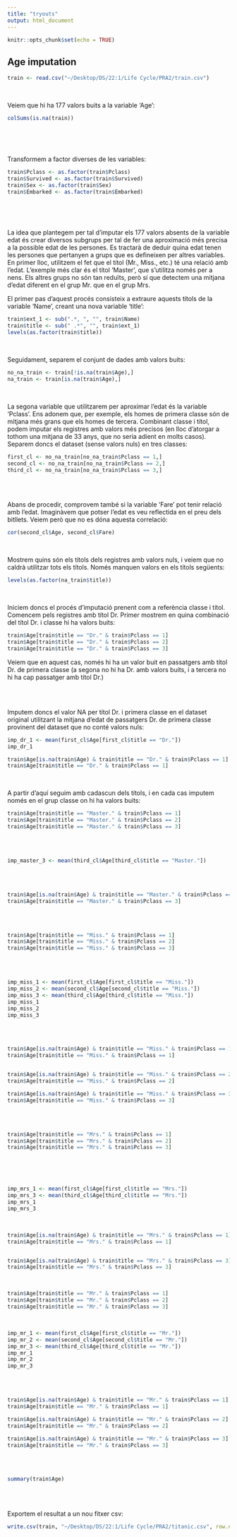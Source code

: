 ```yaml
---
title: "tryouts"
output: html_document
---
```


```r
knitr::opts_chunk$set(echo = TRUE)
```

## Age imputation

```r
train <- read.csv("~/Desktop/DS/22:1/Life Cycle/PRA2/train.csv")
```

<br>

Veiem que hi ha 177 valors buits a la variable 'Age':

```r
colSums(is.na(train))
```

<br>

<br>

Transformem a factor diverses de les variables:

```r
train$Pclass <- as.factor(train$Pclass)
train$Survived <- as.factor(train$Survived)
train$Sex <- as.factor(train$Sex)
train$Embarked <- as.factor(train$Embarked)

```

<br>

<br>

La idea que plantegem per tal d'imputar els 177 valors absents de la variable edat és crear diversos subgrups per tal de fer una aproximació més precisa a la possible edat de les persones. Es tractarà de deduir quina edat tenen les persones que pertanyen a grups que es defineixen per altres variables. En primer lloc, utilitzem el fet que el títol (Mr., Miss., etc.) té una relació amb l'edat. L'exemple més clar és el títol 'Master', que s'utilitza només per a nens. Els altres grups no són tan reduïts, però sí que detectem una mitjana d'edat diferent en el grup Mr. que en el grup Mrs.

El primer pas d'aquest procés consisteix a extraure aquests títols de la variable 'Name', creant una nova variable 'title':

```r

train$ext_1 <- sub(".*, ", "", train$Name)
train$title <- sub(" .*", "", train$ext_1)
levels(as.factor(train$title))
```

<br>

Seguidament, separem el conjunt de dades amb valors buits:

```r
no_na_train <- train[!is.na(train$Age),]
na_train <- train[is.na(train$Age),]
```

<br>

La segona variable que utilitzarem per aproximar l'edat és la variable 'Pclass'. Ens adonem que, per exemple, els homes de primera classe són de mitjana més grans que els homes de tercera. Combinant classe i títol, podem imputar els registres amb valors més precisos (en lloc d'atorgar a tothom una mitjana de 33 anys, que no seria adient en molts casos). Separem doncs el dataset (sense valors nuls) en tres classes:

```r
first_cl <- no_na_train[no_na_train$Pclass == 1,]
second_cl <- no_na_train[no_na_train$Pclass == 2,]
third_cl <- no_na_train[no_na_train$Pclass == 3,]

```

\
<br>

Abans de procedir, comprovem també si la variable 'Fare' pot tenir relació amb l'edat. Imaginàvem que potser l'edat es veu reflectida en el preu dels bitllets. Veiem però que no es dóna aquesta correlació:

```r
cor(second_cl$Age, second_cl$Fare)
```

<br>

Mostrem quins són els títols dels registres amb valors nuls, i veiem que no caldrà utilitzar tots els títols. Només manquen valors en els títols següents:

```r
levels(as.factor(na_train$title))
```

<br>

Iniciem doncs el procés d'imputació prenent com a referència classe i títol. Comencem pels registres amb títol Dr. Primer mostrem en quina combinació del títol Dr. i classe hi ha valors buits:

```r
train$Age[train$title == "Dr." & train$Pclass == 1]
train$Age[train$title == "Dr." & train$Pclass == 2]
train$Age[train$title == "Dr." & train$Pclass == 3]


```

Veiem que en aquest cas, només hi ha un valor buit en passatgers amb títol Dr. de primera classe (a segona no hi ha Dr. amb valors buits, i a tercera no hi ha cap passatger amb títol Dr.)

\
<br>

Imputem doncs el valor NA per títol Dr. i primera classe en el dataset original utilitzant la mitjana d'edat de passatgers Dr. de primera classe provinent del dataset que no conté valors nuls:

```r
imp_dr_1 <- mean(first_cl$Age[first_cl$title == "Dr."])
imp_dr_1

train$Age[is.na(train$Age) & train$title == "Dr." & train$Pclass == 1] <- imp_dr_1
train$Age[train$title == "Dr." & train$Pclass == 1]

```

<br>

A partir d'aquí seguim amb cadascun dels títols, i en cada cas imputem només en el grup classe on hi ha valors buits:

```r

train$Age[train$title == "Master." & train$Pclass == 1]
train$Age[train$title == "Master." & train$Pclass == 2]
train$Age[train$title == "Master." & train$Pclass == 3]
```

\
<br>

```r

imp_master_3 <- mean(third_cl$Age[third_cl$title == "Master."])

```

\
<br>

```r
train$Age[is.na(train$Age) & train$title == "Master." & train$Pclass == 3] <- imp_master_3
train$Age[train$title == "Master." & train$Pclass == 3]
```

\
<br>

```r
train$Age[train$title == "Miss." & train$Pclass == 1]
train$Age[train$title == "Miss." & train$Pclass == 2]
train$Age[train$title == "Miss." & train$Pclass == 3]
```

\
<br>

```r
imp_miss_1 <- mean(first_cl$Age[first_cl$title == "Miss."])
imp_miss_2 <- mean(second_cl$Age[second_cl$title == "Miss."])
imp_miss_3 <- mean(third_cl$Age[third_cl$title == "Miss."])
imp_miss_1
imp_miss_2
imp_miss_3

```

\
<br>

```r

train$Age[is.na(train$Age) & train$title == "Miss." & train$Pclass == 1] <- imp_miss_1
train$Age[train$title == "Miss." & train$Pclass == 1]


train$Age[is.na(train$Age) & train$title == "Miss." & train$Pclass == 2] <- imp_miss_2
train$Age[train$title == "Miss." & train$Pclass == 2]

train$Age[is.na(train$Age) & train$title == "Miss." & train$Pclass == 3] <- imp_miss_3
train$Age[train$title == "Miss." & train$Pclass == 3]
```

\
<br>

```r
train$Age[train$title == "Mrs." & train$Pclass == 1]
train$Age[train$title == "Mrs." & train$Pclass == 2]
train$Age[train$title == "Mrs." & train$Pclass == 3]
```

\
<br>\

```r
imp_mrs_1 <- mean(first_cl$Age[first_cl$title == "Mrs."])
imp_mrs_3 <- mean(third_cl$Age[third_cl$title == "Mrs."])
imp_mrs_1
imp_mrs_3
```

<br>

```r
train$Age[is.na(train$Age) & train$title == "Mrs." & train$Pclass == 1] <- imp_mrs_1
train$Age[train$title == "Mrs." & train$Pclass == 1]


train$Age[is.na(train$Age) & train$title == "Mrs." & train$Pclass == 3] <- imp_mrs_3
train$Age[train$title == "Mrs." & train$Pclass == 3]
```

<br>

```r
train$Age[train$title == "Mr." & train$Pclass == 1]
train$Age[train$title == "Mr." & train$Pclass == 2]
train$Age[train$title == "Mr." & train$Pclass == 3]
```

<br>

```r
imp_mr_1 <- mean(first_cl$Age[first_cl$title == "Mr."])
imp_mr_2 <- mean(second_cl$Age[second_cl$title == "Mr."])
imp_mr_3 <- mean(third_cl$Age[third_cl$title == "Mr."])
imp_mr_1
imp_mr_2
imp_mr_3
```

\
<br>

```r
train$Age[is.na(train$Age) & train$title == "Mr." & train$Pclass == 1] <- imp_mr_1
train$Age[train$title == "Mr." & train$Pclass == 1]

train$Age[is.na(train$Age) & train$title == "Mr." & train$Pclass == 2] <- imp_mr_2
train$Age[train$title == "Mr." & train$Pclass == 2]

train$Age[is.na(train$Age) & train$title == "Mr." & train$Pclass == 3] <- imp_mr_3
train$Age[train$title == "Mr." & train$Pclass == 3]
```

\
<br>

```r
summary(train$Age)
```

\
<br>

Exportem el resultat a un nou fitxer csv:

```r
write.csv(train, "~/Desktop/DS/22:1/Life Cycle/PRA2/titanic.csv", row.names = FALSE)
```

\
<br>\
<br>\
<br>\
<br>\
